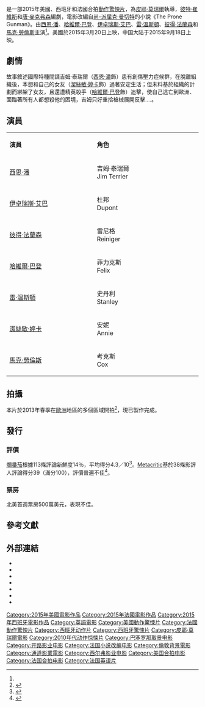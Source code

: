 {{noteTA
|G1=Movie
|G2=Show
}}
{{Infobox film
| name           = 全面逃殺
| original_name  = {{lang|en|''The Gunman''}}
| image          = The Gunman poster.jpg
| caption        = 電影海報
| director       = [[皮耶·莫瑞爾|皮耶·莫瑞爾]]
| producer       = 亞德里安·格拉<br />[[彼得·麥卡利斯|彼得·麥卡利斯]]<br />[[安德魯·羅納|安德魯·羅納]]<br />[[喬·西佛|喬·西佛]]
| writer         = [[尚-派屈克·曼切特|尚-派屈克·曼切特]]<br />[[彼特·崔維斯|彼特·崔維斯]]<br />[[唐·麥克弗森|唐·麥克弗森]]
| based_on       = {{Based on|The Prone Gunman|[[尚-派屈克·曼切特|尚-派屈克·曼切特]]}}
| starring       = [[西恩·潘|西恩·潘]]<br />[[哈維爾·巴登|哈維爾·巴登]]<br />[[雷·溫斯頓|雷·溫斯頓]]<br />[[伊卓瑞斯·艾巴|伊卓瑞斯·艾巴]]<br />[[潔絲敏·婷卡|潔絲敏·婷卡]]<br />[[馬克·勞倫斯|馬克·勞倫斯]]<br />[[彼得·法蘭森|彼得·法蘭森]]
| music          = [[馬可·貝爾特拉米|馬可·貝爾特拉米]]
| cinematography = Flavio Martinez Labiano
| editing        = Frédéric Thoraval
| studio         = [[Anton_Capital_Entertainment|Anton Capital Entertainment]]<br />[[Canal+|Canal+]]<br />Nostromo Pictures<br />[[西爾弗影業|西爾弗影業]]<br />Nostromo Pictures
| distributor    = [[開路影業|開路影業]]{{small|（美國）}}<br />[[StudioCanal|StudioCanal]]{{small|（法國）}}
| released       = {{Film date|2015|3|20|美國<ref>{{Cite web |url=http://www.boxofficemojo.com/movies/?id=gunman2015.htm |title=存档副本 |accessdate=2015-01-20 |archive-date=2015-01-27 |archive-url=https://web.archive.org/web/20150127003913/http://boxofficemojo.com/movies/?id=gunman2015.htm |dead-url=no }}</ref>、臺灣|2015|4|9|新加坡|2015|9|3|香港|2015|9|18|中國大陸}}
| runtime        = 115分鐘<ref name="deadline">{{Cite web |url=http://www.deadline.com/2013/06/javier-bardem-pacts-pair-hell-star-in-j-c-chandors-a-most-violent-year-and-opposite-sean-penn-in-the-gunman/ |title=存档副本 |accessdate=2015-01-20 |archive-date=2013-09-03 |archive-url=https://www.webcitation.org/6JLssmnu6?url=http://www.deadline.com/2013/06/javier-bardem-pacts-pair-hell-star-in-j-c-chandors-a-most-violent-year-and-opposite-sean-penn-in-the-gunman/ |dead-url=no }}</ref>
| country        = 西班牙<br>法國<br>美國
| language       = 英語
| budget         = 4000萬美元<ref>{{cite web |url=http://www.latimes.com/entertainment/envelope/cotown/la-et-ct-movie-projector-insurgent-gunman-do-you-believe-cinderella-20150319-story.html |title='Insurgent' could kick off with as much as $60 million |publisher=LA Times |date=1965-03-07 |accessdate=2015-03-20 |archive-date=2015-03-20 |archive-url=https://web.archive.org/web/20150320062531/http://www.latimes.com/entertainment/envelope/cotown/la-et-ct-movie-projector-insurgent-gunman-do-you-believe-cinderella-20150319-story.html |dead-url=no }}</ref>
| gross          = 2420萬美元<ref name="BOM">{{cite web |url=http://www.boxofficemojo.com/movies/?id=gunman2015.htm |title=The Gunman (2015) |website=Box Office Mojo |accessdate=March 22, 2015 |archive-date=2015-01-27 |archive-url=https://web.archive.org/web/20150127003913/http://boxofficemojo.com/movies/?id=gunman2015.htm |dead-url=no }}</ref>
| preceded_by    = 
| followed_by    = 
| cn_name        = 使命召唤
| hk_name        = 猛火鎗
| tw_name        = 全面逃殺
| sg_name        = 全面逃杀
}}
{{作品名稱|name=''The Gunman''|hk=猛火鎗|tw=全面逃殺|cn=使命召唤|equiv-sg=tw}}是一部2015年美國、西班牙和法國合拍[[動作片|動作]][[驚悚片|驚悚片]]，為[[皮耶·莫瑞爾|皮耶·莫瑞爾]]執導，[[彼特·崔維斯|彼特·崔維斯]]和[[唐·麥克弗森|唐·麥克弗森]]編劇，電影改編自[[尚-派屈克·曼切特|尚-派屈克·曼切特]]的小說《The Prone Gunman》。由[[西恩·潘|西恩·潘]]、[[哈維爾·巴登|哈維爾·巴登]]、[[伊卓瑞斯·艾巴|伊卓瑞斯·艾巴]]、[[雷·溫斯頓|雷·溫斯頓]]、[[彼得·法蘭森|彼得·法蘭森]]和[[馬克·勞倫斯|馬克·勞倫斯]]主演<ref name="deadline" />。美國於2015年3月20日上映，中国大陆于2015年9月18日上映。

==劇情==
故事敘述國際特種間諜吉姆·泰瑞爾（[[西恩·潘|西恩·潘]]飾）患有創傷壓力症候群，在脫離組織後，本想和自己的女友（[[潔絲敏·婷卡|潔絲敏·婷卡]]飾）過著安定生活；但未料基於組織的計劃而綁架了女友，且還遭精英殺手（[[哈維爾·巴登|哈維爾·巴登]]飾）追擊，使自己逃亡到歐洲、面臨著所有人都想殺他的困境，吉姆只好重拾槍械展開反擊....。

==演員==
{|class="wikitable" width="55%" style="font-size:85%;"
|- style="background:cornflowerblue; color:white" align=center
|style="width:6%"|'''演員'''
|style="width:6%"|'''角色'''
|-align=center
|[[西恩·潘|西恩·潘]] || 吉姆·泰瑞爾<br>Jim Terrier
|-align=center
|[[伊卓瑞斯·艾巴|伊卓瑞斯·艾巴]] || 杜邦<br>Dupont
|-align=center
|[[彼得·法蘭森|彼得·法蘭森]] || 雷尼格<br>Reiniger
|-align=center
|[[哈維爾·巴登|哈維爾·巴登]] || 菲力克斯<br>Felix
|-align=center
|[[雷·溫斯頓|雷·溫斯頓]] || 史丹利<br>Stanley
|-align=center
|[[潔絲敏·婷卡|潔絲敏·婷卡]] || 安妮<br>Annie
|-align=center
|[[馬克·勞倫斯|馬克·勞倫斯]] || 考克斯<br>Cox 
|}

==拍攝==
本片於2013年春季在[[歐洲|歐洲]]地區的多個區域開拍<ref>{{Cite web |url=http://www.hollywoodreporter.com/heat-vision/taken-director-helm-sean-penn-416134 |title=存档副本 |accessdate=2015-01-20 |archive-date=2013-09-03 |archive-url=https://www.webcitation.org/6JLsrk8GB?url=http://www.hollywoodreporter.com/heat-vision/taken-director-helm-sean-penn-416134 |dead-url=no }}</ref>，現已製作完成。

==發行==
===評價===
[[爛番茄|爛番茄]]根據113條評論新鮮度14％，平均得分4.3／10<ref>{{cite web |url=http://www.rottentomatoes.com/m/the_gunman_2015/ |title=The Gunman |publisher=Rotten Tomatoes |date= |accessdate=2015-03-08 |archive-date=2015-03-10 |archive-url=https://web.archive.org/web/20150310045648/http://www.rottentomatoes.com/m/the_gunman_2015 |dead-url=no }}</ref>。[[Metacritic|Metacritic]]基於38條影評人評論得分39（滿分100），評價普遍不佳<ref>{{cite web|url=http://www.metacritic.com/movie/the-gunman|title=The Gunman Reviews|work=[[Metacritic|Metacritic]]|publisher=[[CBS_Interactive|CBS Interactive]]|accessdate=March 6, 2015|archive-date=2015-03-09|archive-url=https://web.archive.org/web/20150309214215/http://www.metacritic.com/movie/the-gunman|dead-url=no}}</ref>。

===票房===
北美首週票房500萬美元，表現不佳。

==參考文獻==
{{Reflist|2}}

==外部連結==
* {{IMDb title|2515034}}
* {{Allmovie title|577114}}            
* {{rotten-tomatoes|prone_gunman}}
* {{mojo title|gunman2015}}
* {{Mtime|204236}}
* {{douban}}
* {{metacritic film|the-gunman}}

{{Pierre Morel}}
{{DEFAULTSORT:Gunman (film)}}
[[Category:2015年美國電影作品|Category:2015年美國電影作品]]
[[Category:2015年法國電影作品|Category:2015年法國電影作品]]
[[Category:2015年西班牙電影作品|Category:2015年西班牙電影作品]]
[[Category:英語電影|Category:英語電影]]
[[Category:美國動作驚悚片|Category:美國動作驚悚片]]
[[Category:法國動作驚悚片|Category:法國動作驚悚片]]
[[Category:西班牙动作片|Category:西班牙动作片]]
[[Category:西班牙驚悚片|Category:西班牙驚悚片]]
[[Category:皮耶·莫瑞爾電影|Category:皮耶·莫瑞爾電影]]
[[Category:2010年代动作惊悚片|Category:2010年代动作惊悚片]]
[[Category:巴塞罗那取景电影|Category:巴塞罗那取景电影]]
[[Category:开路影业电影|Category:开路影业电影]]
[[Category:法国小说改编电影|Category:法国小说改编电影]]
[[Category:倫敦背景電影|Category:倫敦背景電影]]
[[Category:通道影業電影|Category:通道影業電影]]
[[Category:西尔弗影业电影|Category:西尔弗影业电影]]
[[Category:美国合拍电影|Category:美国合拍电影]]
[[Category:法国合拍电影|Category:法国合拍电影]]
[[Category:法国英语片|Category:法国英语片]]